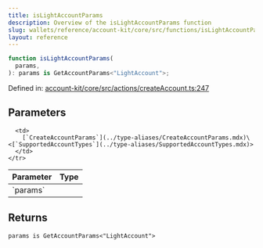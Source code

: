 ```yaml
---
title: isLightAccountParams
description: Overview of the isLightAccountParams function
slug: wallets/reference/account-kit/core/src/functions/isLightAccountParams
layout: reference
---
```


```ts
function isLightAccountParams(
  params,
): params is GetAccountParams<"LightAccount">;
```

Defined in: [account-kit/core/src/actions/createAccount.ts:247](https://github.com/alchemyplatform/aa-sdk/blob/08da565ff1e1b5bcae4581d79993c4ed9e522c16/account-kit/core/src/actions/createAccount.ts#L247)

## Parameters

<table>
  <thead>
    <tr>
      <th align="left">Parameter</th>
      <th align="left">Type</th>
    </tr>
  </thead>

  <tbody>
    <tr>
      <td>
        `params`
      </td>

      <td>
        [`CreateAccountParams`](../type-aliases/CreateAccountParams.mdx)\<[`SupportedAccountTypes`](../type-aliases/SupportedAccountTypes.mdx)>
      </td>
    </tr>

  </tbody>
</table>

## Returns

`params is GetAccountParams<"LightAccount">`
